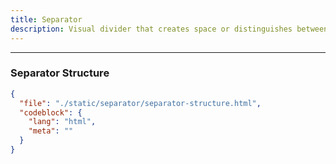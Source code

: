 ```yaml
---
title: Separator
description: Visual divider that creates space or distinguishes between sections of content.
---
```


<ComponentPreview src="/separator/separator" />

---

### Separator Structure

```json doc-gen:file
{
  "file": "./static/separator/separator-structure.html",
  "codeblock": {
    "lang": "html",
    "meta": ""
  }
}
```
